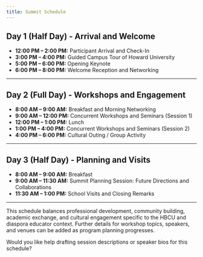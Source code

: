 ```yaml
---
title: Summit Schedule
---
```


## Day 1 (Half Day) - Arrival and Welcome

- **12:00 PM – 2:00 PM:** Participant Arrival and Check-In  
- **3:00 PM – 4:00 PM:** Guided Campus Tour of Howard University 
- **5:00 PM – 6:00 PM:** Opening Keynote  
- **6:00 PM – 8:00 PM:** Welcome Reception and Networking  

---

## Day 2 (Full Day) - Workshops and Engagement

- **8:00 AM – 9:00 AM:** Breakfast and Morning Networking  
- **9:00 AM – 12:00 PM:** Concurrent Workshops and Seminars (Session 1)  
- **12:00 PM – 1:00 PM:** Lunch  
- **1:00 PM – 4:00 PM:** Concurrent Workshops and Seminars (Session 2)  
- **4:00 PM – 6:00 PM:** Cultural Outing / Group Activity  

---

## Day 3 (Half Day) - Planning and Visits

- **8:00 AM – 9:00 AM:** Breakfast  
- **9:00 AM – 11:30 AM:** Summit Planning Session: Future Directions and Collaborations  
- **11:30 AM – 1:00 PM:** School Visits and Closing Remarks  

---

This schedule balances professional development, community building, academic exchange, and cultural engagement specific to the HBCU and diaspora educator context. Further details for workshop topics, speakers, and venues can be added as program planning progresses.

Would you like help drafting session descriptions or speaker bios for this schedule?
